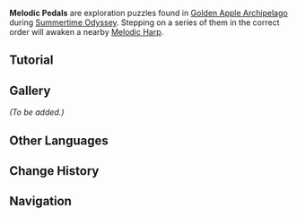 {{Stub|Gallery with images of different types of Melodic Pedals}}
{{Terminology Infobox
|image        = Melodic Pedal.png
|type         = Exploration
|area         = Golden Apple Archipelago
|event        = Summertime Odyssey
}}
'''Melodic Pedals''' are exploration puzzles found in [[Golden Apple Archipelago/2.8|Golden Apple Archipelago]] during [[Summertime Odyssey]]. Stepping on a series of them in the correct order will awaken a nearby [[Melodic Harp]].

==Tutorial==
{{Tutorial
|image1 = Tutorial Melodic Pedals 1.png
|text1 = Step on adjacent Melodic Pedals and light them all up to awaken the Melodic Harp.<br />An awakened Melodic Harp will {{Color|help|give off a unique radiance}}.

|image2 = Tutorial Melodic Pedals 2.png
|text2 = Some Melodic Pedals have {{Color|help|special functions}}. You can tell these apart by the special symbols that they are marked by.
}}

==Gallery==
''(To be added.)''
<!--
<gallery captionalign="center">

</gallery>
-->

==Other Languages==
{{Other Languages
|en      = Melodic Pedal
|zhs     = 音奏踏板
|zhs_rm  = Yīnzòu Tàbǎn
|zht     = 音奏踏板
|zht_rm  = Yīnzòu Tàbǎn
|zh_tl   = Melodic Pedal
|ja      = 奏音のパネル
|ja_rm   = Souon no Paneru{{Assumed}}
|ja_tl   = Musical Panel
|ko      = 음률 발판
|ko_rm   = Eumryul Balpan
|ko_tl   = Melodic Foothold
|es      = Plataforma melodiosa
|es_tl   = Melodic Platform
|fr      = Pédale mélodique
|fr_tl   = Melodic Pedal
|ru      = Мелодичная ступенька
|ru_tl   = 
|th      = Melodic Pedal
|vi      = Ván Giai Điệu
|vi_tl   = 
|de      = Meldodie-Pedal
|de_tl   = Melodic Pedal
|id      = Melodic Pedal
|pt      = Pedal Melódico
|pt_tl   = Melodic Pedal
}}

==Change History==
{{Change History|2.8}}

==Navigation==
{{Exploration Navbox}}
